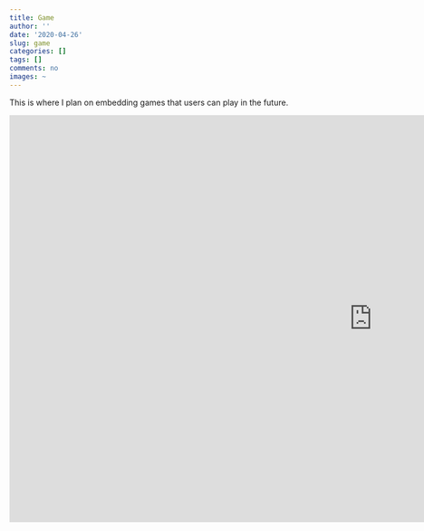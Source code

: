 ```yaml
---
title: Game
author: ''
date: '2020-04-26'
slug: game
categories: []
tags: []
comments: no
images: ~
---
```


This is where I plan on embedding games that users can play in the future. 


<iframe src="https://i.simmer.io/@sthouvenot2/threescompany" style="width:1280px;height:720px;border:0"></iframe>